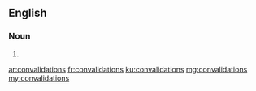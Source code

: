 ==English==

===Noun===
{{head|en|plural}}

# {{plural of|convalidation|lang=en}}

[[ar:convalidations]]
[[fr:convalidations]]
[[ku:convalidations]]
[[mg:convalidations]]
[[my:convalidations]]